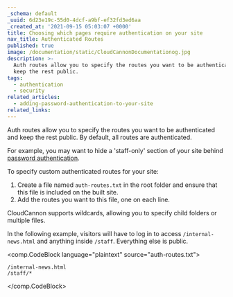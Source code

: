 ```yaml
---
_schema: default
_uuid: 6d23e19c-55d0-4dcf-a9bf-ef32fd3ed6aa
_created_at: '2021-09-15 05:03:07 +0000'
title: Choosing which pages require authentication on your site
nav_title: Authenticated Routes
published: true
image: /documentation/static/CloudCannonDocumentationog.jpg
description: >-
  Auth routes allow you to specify the routes you want to be authenticated and
  keep the rest public.
tags:
  - authentication
  - security
related_articles:
  - adding-password-authentication-to-your-site
related_links:
---
```

Auth routes allow you to specify the routes you want to be authenticated and keep the rest public. By default, all routes are authenticated.

For example, you may want to hide a 'staff-only' section of your site behind [password authentication](/documentation/articles/adding-password-authentication-to-your-site).

To specify custom authenticated routes for your site:

1. Create a file named `auth-routes.txt` in the root folder and ensure that this file is included on the built site.&nbsp;
2. Add the routes you want to this file, one on each line.

CloudCannon supports wildcards, allowing you to specify child folders or multiple files.

In the following example, visitors will have to log in to access `/internal-news.html` and anything inside `/staff`. Everything else is public.

<comp.CodeBlock language="plaintext" source="auth-routes.txt">
```
/internal-news.html
/staff/*
```
</comp.CodeBlock>